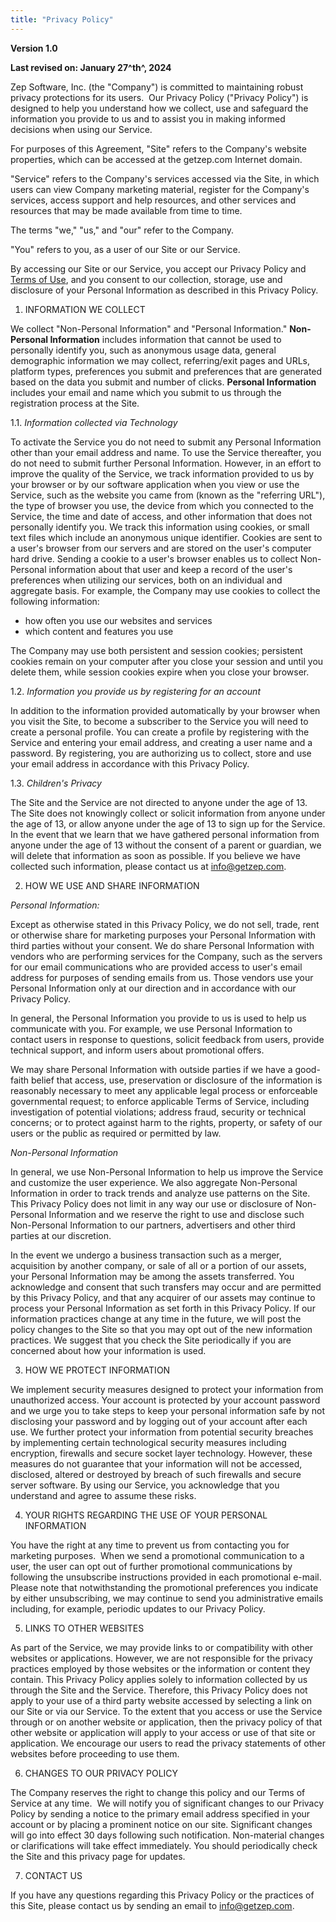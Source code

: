 ```yaml
---
title: "Privacy Policy"
---
```


**Version 1.0**

**Last revised on: January 27^th^, 2024**

Zep Software, Inc. (the "Company") is committed to maintaining robust
privacy protections for its users.  Our Privacy Policy ("Privacy
Policy") is designed to help you understand how we collect, use and
safeguard the information you provide to us and to assist you in making
informed decisions when using our Service.

For purposes of this Agreement, "Site" refers to the Company's website
properties, which can be accessed at the getzep.com Internet domain.

"Service" refers to the Company's services accessed via the Site, in
which users can view Company marketing material, register for the
Company's services, access support and help resources, and other
services and resources that may be made available from time to time.

The terms "we," "us," and "our" refer to the Company.

"You" refers to you, as a user of our Site or our Service.

By accessing our Site or our Service, you accept our Privacy Policy and
[Terms of Use](website-terms-of-use), and you
consent to our collection, storage, use and disclosure of your Personal
Information as described in this Privacy Policy.

1. INFORMATION WE COLLECT

We collect "Non-Personal Information" and "Personal Information."
**Non-Personal Information** includes information that cannot be used to
personally identify you, such as anonymous usage data, general
demographic information we may collect, referring/exit pages and URLs,
platform types, preferences you submit and preferences that are
generated based on the data you submit and number of clicks. **Personal
Information** includes your email and name which you submit to us through the
registration process at the Site.

1.1. _Information collected via Technology_

To activate the Service you do not need to submit any Personal
Information other than your email address and name. To use the Service
thereafter, you do not need to submit further Personal
Information.
However, in an effort to improve the quality of the Service, we track
information provided to us by your browser or by our software
application when you view or use the Service, such as the website you
came from (known as the "referring URL"), the type of browser you use,
the device from which you connected to the Service, the time and date of
access, and other information that does not personally identify you. We
track this information using cookies, or small text files which include
an anonymous unique identifier. Cookies are sent to a user's browser
from our servers and are stored on the user's computer hard drive.
Sending a cookie to a user's browser enables us to collect Non-Personal
information about that user and keep a record of the user's preferences
when utilizing our services, both on an individual and aggregate basis.
For example, the Company may use cookies to collect the following
information:

- how often you use our websites and services
- which content and features you use

The Company may use both persistent and session cookies; persistent
cookies remain on your computer after you close your session and until
you delete them, while session cookies expire when you close your
browser.

1.2. _Information you provide us by registering for an account_

In addition to the information provided automatically by your browser
when you visit the Site, to become a subscriber to the Service you will
need to create a personal profile. You can create a profile by
registering with the Service and entering your email address, and
creating a user name and a password. By registering, you are authorizing
us to collect, store and use your email address in accordance with this
Privacy Policy.

1.3. _Children's Privacy_

The Site and the Service are not directed to anyone under the age of 13.
The Site does not knowingly collect or solicit information from anyone
under the age of 13, or allow anyone under the age of 13 to sign up for
the Service. In the event that we learn that we have gathered personal
information from anyone under the age of 13 without the consent of a
parent or guardian, we will delete that information as soon as possible.
If you believe we have collected such information, please contact us at
info@getzep.com.

2. HOW WE USE AND SHARE INFORMATION

_Personal Information:_

Except as otherwise stated in this Privacy Policy, we do not sell,
trade, rent or otherwise share for marketing purposes your Personal
Information with third parties without your consent. We do share
Personal Information with vendors who are performing services for the
Company, such as the servers for our email communications who are
provided access to user's email address for purposes of sending emails
from us. Those vendors use your Personal Information only at our
direction and in accordance with our Privacy Policy.

In general, the Personal Information you provide to us is used to help
us communicate with you. For example, we use Personal Information to
contact users in response to questions, solicit feedback from users,
provide technical support, and inform users about promotional offers.

We may share Personal Information with outside parties if we have a
good-faith belief that access, use, preservation or disclosure of the
information is reasonably necessary to meet any applicable legal process
or enforceable governmental request; to enforce applicable Terms of
Service, including investigation of potential violations; address fraud,
security or technical concerns; or to protect against harm to the
rights, property, or safety of our users or the public as required or
permitted by law.

_Non-Personal Information_

In general, we use Non-Personal Information to help us improve the
Service and customize the user experience. We also aggregate
Non-Personal Information in order to track trends and analyze use
patterns on the Site. This Privacy Policy does not limit in any way our
use or disclosure of Non-Personal Information and we reserve the right
to use and disclose such Non-Personal Information to our partners,
advertisers and other third parties at our discretion.

In the event we undergo a business transaction such as a merger,
acquisition by another company, or sale of all or a portion of our
assets, your Personal Information may be among the assets transferred.
You acknowledge and consent that such transfers may occur and are
permitted by this Privacy Policy, and that any acquirer of our assets
may continue to process your Personal Information as set forth in this
Privacy Policy. If our information practices change at any time in the
future, we will post the policy changes to the Site so that you may opt
out of the new information practices. We suggest that you check the Site
periodically if you are concerned about how your information is used.

3. HOW WE PROTECT INFORMATION

We implement security measures designed to protect your information from
unauthorized access. Your account is protected by your account password
and we urge you to take steps to keep your personal information safe by
not disclosing your password and by logging out of your account after
each use. We further protect your information from potential security
breaches by implementing certain technological security measures
including encryption, firewalls and secure socket layer technology.
However, these measures do not guarantee that your information will not
be accessed, disclosed, altered or destroyed by breach of such firewalls
and secure server software. By using our Service, you acknowledge that
you understand and agree to assume these risks.

4. YOUR RIGHTS REGARDING THE USE OF YOUR PERSONAL
   INFORMATION

You have the right at any time to prevent us from contacting you for
marketing purposes.  When we send a promotional communication to a user,
the user can opt out of further promotional communications by following
the unsubscribe instructions provided in each promotional e-mail.  
Please note that notwithstanding the
promotional preferences you indicate by either unsubscribing, we may continue to
send you administrative emails including, for example, periodic updates
to our Privacy Policy.

5. LINKS TO OTHER WEBSITES

As part of the Service, we may provide links to or compatibility with
other websites or applications. However, we are not responsible for the
privacy practices employed by those websites or the information or
content they contain. This Privacy Policy applies solely to information
collected by us through the Site and the Service. Therefore, this
Privacy Policy does not apply to your use of a third party website
accessed by selecting a link on our Site or via our Service. To the
extent that you access or use the Service through or on another website
or application, then the privacy policy of that other website or
application will apply to your access or use of that site or
application. We encourage our users to read the privacy statements of
other websites before proceeding to use them.

6. CHANGES TO OUR PRIVACY POLICY

The Company reserves the right to change this policy and our Terms of
Service at any time.  We will notify you of significant changes to our
Privacy Policy by sending a notice to the primary email address
specified in your account or by placing a prominent notice on our site.
Significant changes will go into effect 30 days following such
notification. Non-material changes or clarifications will take effect
immediately. You should periodically check the Site and this privacy
page for updates.

7. CONTACT US

If you have any questions regarding this Privacy Policy or the practices
of this Site, please contact us by sending an email to info@getzep.com.
